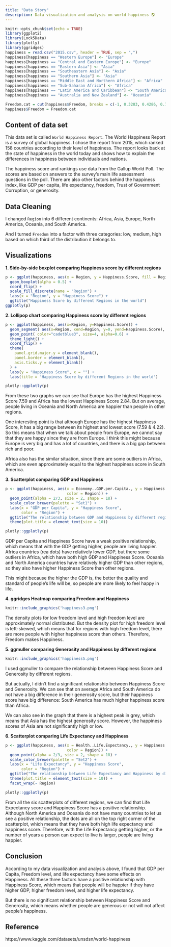 ```yaml
---
title: "Data Story"
description: Data visualization and analysis on world happiness 🌎
---
```



```r
knitr::opts_chunk$set(echo = TRUE)
library(ggplot2)
library(Lock5Data)
library(plotly)
library(ggridges)
happiness = read.csv("2015.csv", header = TRUE, sep = ",")
happiness[happiness == "Western Europe"] <- "Europe"
happiness[happiness == "Central and Eastern Europe"] <- "Europe"
happiness[happiness == "Eastern Asia"] <- "Asia"
happiness[happiness == "Southeastern Asia"] <- "Asia"
happiness[happiness == "Southern Asia"] <- "Asia"
happiness[happiness == "Middle East and Northern Africa"] <- "Africa"
happiness[happiness == "Sub-Saharan Africa"] <- "Africa"
happiness[happiness == "Latin America and Caribbean"] <- "South America"
happiness[happiness == "Australia and New Zealand"] <- "Oceania"

Freedom.cat = cut(happiness$Freedom, breaks = c(-1, 0.3283, 0.4286, 0.7), labels = c("low", "middle", "high"))
happiness$Freedom = Freedom.cat
```


## Content of data set

This data set is called `World Happiness Report`. The World Happiness Report is a survey of global happiness. I chose the report from 2015, which ranked 158 countries according to their level of happiness. The report looks back at the state of happiness in the world today and shows how to explain the differences in happiness between individuals and nations.

The happiness score and rankings use data from the Gallup World Poll. The scores are based on answers to the survey's main life assessment questions in the poll. There are also other factors behind the happiness index, like GDP per capita, life expectancy, freedom, Trust of Government Corruption, or generosity.


## Data Cleaning

I changed `Region` into 6 different continents: Africa, Asia, Europe, North America, Oceania, and South America. 

And I turned `Freedom` into a factor with three categories: low, medium, high based on which third of the distribution it belongs to.



## Visualizations

**1. Side-by-side boxplot comparing Happiness score by different regions**

```r
p <- ggplot(happiness, aes(x = Region, y = Happiness.Score, fill = Region)) +
  geom_boxplot(alpha = 0.5) +
  coord_flip() +
  scale_fill_discrete(name = "Region") +
  labs(x = "Region", y = "Happiness Score") +
  ggtitle("Happiness Score by different Regions in the world")
ggplotly(p)
```


**2. Lollipop chart comparing Happiness score by different regions**
```r
p <- ggplot(happiness, aes(x=Region, y=Happiness.Score)) +
  geom_segment( aes(x=Region, xend=Region, y=0, yend=Happiness.Score), color="pink") +
  geom_point( color="cadetblue3", size=4, alpha=0.6) +
  theme_light() +
  coord_flip() +
  theme(
    panel.grid.major.y = element_blank(),
    panel.border = element_blank(),
    axis.ticks.y = element_blank()
  ) +
  labs(y = "Happiness Score", x = "") +
  labs(title = 'Happiness Score by different Regions in the world')

plotly::ggplotly(p)
```

From these two graphs we can see that Europe has the highest Happiness Score 7.59 and Africa has the lowest Happiness Score 2.84. But on average, people living in Oceania and North America are happier than people in other regions.

One interesting point is that although Europe has the highest Happiness Score, it has a big range between its highest and lowest score (7.59 & 4.22). So this means that when we talk about people from Europe, we cannot say that they are happy since they are from Europe. I think this might because Europe is very big and has a lot of countries, and there is a big gap between rich and poor. 

Africa also has the similar situation, since there are some outliers in Africa, which are even approximately equal to the highest happiness score in South America. 



**3. Scatterplot comparing GDP and Happiness**

```r
p <- ggplot(happiness, aes(x = Economy..GDP.per.Capita., y = Happiness.Score, 
                           color = Region)) + 
  geom_point(alpha = 2/3, size = 2, shape = 18) +
  scale_color_brewer(palette = "Set1") +
  labs(x = "GDP per Capita", y = "Happiness Score", 
       color = "Region") +
  ggtitle("The relationship between GDP and Happiness by different regions") +
  theme(plot.title = element_text(size = 10)) 

plotly::ggplotly(p)
```

GDP per Capita and Happiness Score have a weak positive relationship, which means that with the GDP getting higher, people are living happier. Africa countries (rea dots) have relatively lower GDP, but there some outliers in Africa, which have both high GDP and Happiness Score. 
Oceania and North America countries have relatively higher GDP than other regions, so they also have higher Happiness Score than other regions.

This might because the higher the GDP is, the better the quality and standard of people's life will be, so people are more likely to feel happy in life.



**4. ggridges Heatmap comparing Freedom and Happiness** 

```r
knitr::include_graphics('happiness3.png')
```

The density plots for low freedom level and high freedom level are approximately normal distributed. But the density plot for high freedom level is left-skewed, which means that for regions with high freedom level, there are more people with higher happiness score than others. Therefore, Freedom makes Happiness. 



**5. ggmuller comparing Generosity and Happiness by different regions**

```r
knitr::include_graphics('happiness5.png')
```

I used ggmuller to compare the relationship between Happiness Score and Generosity by different regions. 

But actually, I didn't find a significant relationship between Happiness Score and Generosity. We can see that on average Africa and South America do not have a big difference in their generosity score, but their happiness score have big difference: South America has much higher happiness score than Africa. 

We can also see in the graph that there is a highest peak in grey, which means that Asia has the highest generosity score. However, the happiness scores of Asia are not significantly high or low. 




**6. Scatterplot comparing Life Expectancy and Happiness **

```r
p <- ggplot(happiness, aes(x = Health..Life.Expectancy., y = Happiness.Score, 
                           color = Region)) + 
  geom_point(alpha = 2/3, size = 2, shape = 18) +
  scale_color_brewer(palette = "Set2") +
  labs(x = "Life Expectancy", y = "Happiness Score", 
       color = "Region") +
  ggtitle("The relationship between Life Expectancy and Happiness by different regions") +
  theme(plot.title = element_text(size = 10)) +
  facet_wrap(~ Region)

plotly::ggplotly(p)
```

From all the six scatterplots of different regions, we can find that Life Expectancy score and Happiness Score has a positive relationship. Although North America and Oceania do not have many countries to let us see a positive relationship, the dots are all on the top right corner of the scatterplot, which means that they have both high life expectancy and happiness score.
Therefore, with the Life Expectancy getting higher, or the number of years a person can expect to live is larger, people are living happier.



## Conclusion

According to my data visualization and analysis above, I found that GDP per Capita, Freedom level, and life expectancy have some effects on Happiness. All these three factors have a positive relationship with Happiness Score, which means that people will be happier if they have higher GDP, higher freedom level, and higher life expectancy. 

But there is no significant relationship between Happiness Score and Generosity, which means whether people are generous or not will not affect people's happiness.  



## Reference

https://www.kaggle.com/datasets/unsdsn/world-happiness






